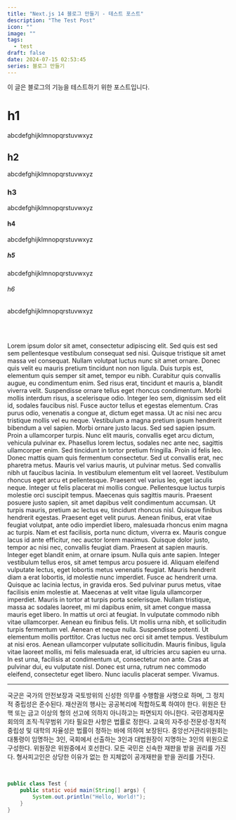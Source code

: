 ```yaml
---
title: "Next.js 14 블로그 만들기 - 테스트 포스트"
description: "The Test Post"
icon: ""
image: ""
tags:
  - test
draft: false
date: 2024-07-15 02:53:45
series: 블로그 만들기
---
```


이 글은 블로그의 기능을 테스트하기 위한 포스트입니다.

# h1

abcdefghijklmnopqrstuvwxyz

## h2

abcdefghijklmnopqrstuvwxyz

### h3

abcdefghijklmnopqrstuvwxyz

#### h4

abcdefghijklmnopqrstuvwxyz

##### h5

abcdefghijklmnopqrstuvwxyz

###### h6

abcdefghijklmnopqrstuvwxyz

<br />
<br />

Lorem ipsum dolor sit amet, consectetur adipiscing elit. Sed quis est sed sem
pellentesque vestibulum consequat sed nisi. Quisque tristique sit amet massa vel
consequat. Nullam volutpat luctus nunc sit amet ornare. Donec quis velit eu
mauris pretium tincidunt non non ligula. Duis turpis est, elementum quis semper
sit amet, tempor eu nibh. Curabitur quis convallis augue, eu condimentum enim.
Sed risus erat, tincidunt et mauris a, blandit viverra velit. Suspendisse ornare
tellus eget rhoncus condimentum. Morbi mollis interdum risus, a scelerisque
odio. Integer leo sem, dignissim sed elit id, sodales faucibus nisl. Fusce
auctor tellus et egestas elementum. Cras purus odio, venenatis a congue at,
dictum eget massa. Ut ac nisi nec arcu tristique mollis vel eu neque. Vestibulum
a magna pretium ipsum hendrerit bibendum a vel sapien. Morbi ornare justo lacus.
Sed sed sapien ipsum. Proin a ullamcorper turpis. Nunc elit mauris, convallis
eget arcu dictum, vehicula pulvinar ex. Phasellus lorem lectus, sodales nec ante
nec, sagittis ullamcorper enim. Sed tincidunt in tortor pretium fringilla. Proin
id felis leo. Donec mattis quam quis fermentum consectetur. Sed ut convallis
erat, nec pharetra metus. Mauris vel varius mauris, ut pulvinar metus. Sed
convallis nibh ut faucibus lacinia. In vestibulum elementum elit vel laoreet.
Vestibulum rhoncus eget arcu et pellentesque. Praesent vel varius leo, eget
iaculis neque. Integer ut felis placerat mi mollis congue. Pellentesque luctus
turpis molestie orci suscipit tempus. Maecenas quis sagittis mauris. Praesent
posuere justo sapien, sit amet dapibus velit condimentum accumsan. Ut turpis
mauris, pretium ac lectus eu, tincidunt rhoncus nisl. Quisque finibus hendrerit
egestas. Praesent eget velit purus. Aenean finibus, erat vitae feugiat volutpat,
ante odio imperdiet libero, malesuada rhoncus enim magna ac turpis. Nam et est
facilisis, porta nunc dictum, viverra ex. Mauris congue lacus id ante efficitur,
nec auctor lorem maximus. Quisque dolor justo, tempor ac nisi nec, convallis
feugiat diam. Praesent at sapien mauris. Integer eget blandit enim, at ornare
ipsum. Nulla quis ante sapien. Integer vestibulum tellus eros, sit amet tempus
arcu posuere id. Aliquam eleifend vulputate lectus, eget lobortis metus
venenatis feugiat. Mauris hendrerit diam a erat lobortis, id molestie nunc
imperdiet. Fusce ac hendrerit urna. Quisque ac lacinia lectus, in gravida eros.
Sed pulvinar purus metus, vitae facilisis enim molestie at. Maecenas at velit
vitae ligula ullamcorper imperdiet. Mauris in tortor at turpis porta
scelerisque. Nullam tristique, massa ac sodales laoreet, mi mi dapibus enim, sit
amet congue massa mauris eget libero. In mattis ut orci at feugiat. In vulputate
commodo nibh vitae ullamcorper. Aenean eu finibus felis. Ut mollis urna nibh, et
sollicitudin turpis fermentum vel. Aenean et neque nulla. Suspendisse potenti.
Ut elementum mollis porttitor. Cras luctus nec orci sit amet tempus. Vestibulum
at nisi eros. Aenean ullamcorper vulputate sollicitudin. Mauris finibus, ligula
vitae laoreet mollis, mi felis malesuada erat, id ultricies arcu sapien eu urna.
In est urna, facilisis at condimentum ut, consectetur non ante. Cras at pulvinar
dui, eu vulputate nisl. Donec est urna, rutrum nec commodo eleifend, consectetur
eget libero. Nunc iaculis placerat semper. Vivamus.

---

국군은 국가의 안전보장과 국토방위의 신성한 의무를 수행함을 사명으로 하며, 그 정치적 중립성은 준수된다.
재산권의 행사는 공공복리에 적합하도록 하여야 한다. 위원은 탄핵 또는 금고 이상의 형의 선고에 의하지
아니하고는 파면되지 아니한다. 국민경제자문회의의 조직·직무범위 기타 필요한 사항은 법률로 정한다. 교육의
자주성·전문성·정치적 중립성 및 대학의 자율성은 법률이 정하는 바에 의하여 보장된다. 중앙선거관리위원회는
대통령이 임명하는 3인, 국회에서 선출하는 3인과 대법원장이 지명하는 3인의 위원으로 구성한다. 위원장은
위원중에서 호선한다. 모든 국민은 신속한 재판을 받을 권리를 가진다. 형사피고인은 상당한 이유가 없는 한
지체없이 공개재판을 받을 권리를 가진다.

<br />

```java
public class Test {
    public static void main(String[] args) {
        System.out.println("Hello, World!");
    }
}
```
